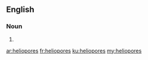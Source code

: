 ==English==

===Noun===
{{head|en|noun plural form}}

# {{plural of|heliopore|lang=en}}

[[ar:heliopores]]
[[fr:heliopores]]
[[ku:heliopores]]
[[my:heliopores]]